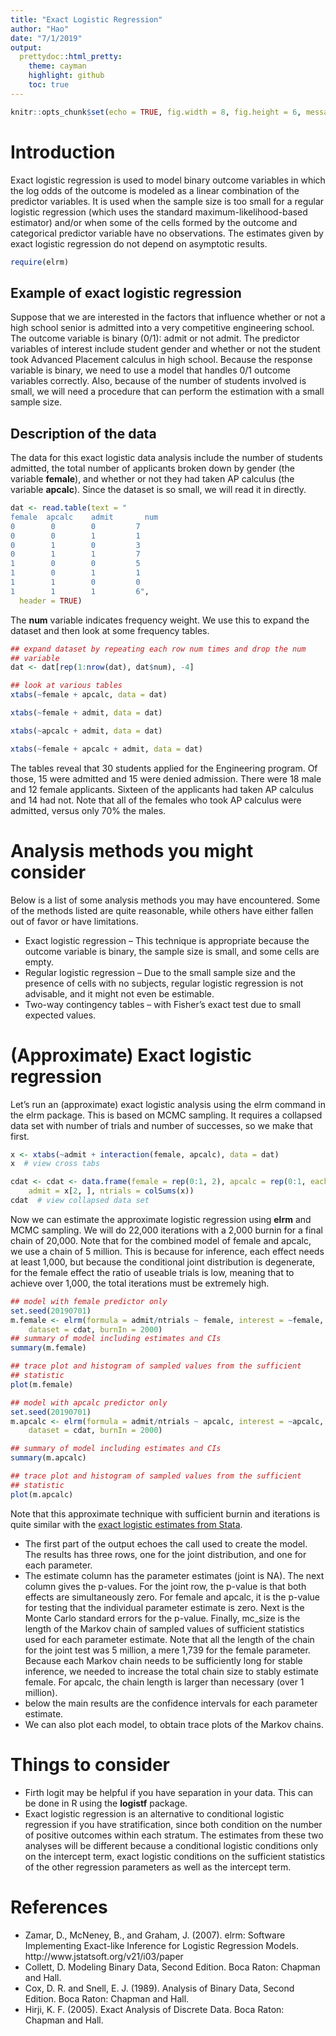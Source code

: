 ```yaml
---
title: "Exact Logistic Regression"
author: "Hao"
date: "7/1/2019"
output: 
  prettydoc::html_pretty:
    theme: cayman
    highlight: github
    toc: true
---
```


```r
knitr::opts_chunk$set(echo = TRUE, fig.width = 8, fig.height = 6, message = F, warning = F)
```

# **Introduction**

Exact logistic regression is used to model binary outcome variables in which the log odds of the outcome is modeled as a linear combination of the predictor variables. It is used when the sample size is too small for a regular logistic regression (which uses the standard maximum-likelihood-based estimator) and/or when some of the cells formed by the outcome and categorical predictor variable have no observations. The estimates given by exact logistic regression do not depend on asymptotic results.

```r
require(elrm)
```

## **Example of exact logistic regression**
Suppose that we are interested in the factors that influence whether or not a high school senior is admitted into a very competitive engineering school. The outcome variable is binary (0/1): admit or not admit. The predictor variables of interest include student gender and whether or not the student took Advanced Placement calculus in high school. Because the response variable is binary, we need to use a model that handles 0/1 outcome variables correctly. Also, because of the number of students involved is small, we will need a procedure that can perform the estimation with a small sample size.

## **Description of the data** 
The data for this exact logistic data analysis include the number of students admitted, the total number of applicants broken down by gender (the variable **female**), and whether or not they had taken AP calculus (the variable **apcalc**). Since the dataset is so small, we will read it in directly.

```r
dat <- read.table(text = "
female  apcalc    admit       num
0        0        0         7
0        0        1         1
0        1        0         3
0        1        1         7
1        0        0         5
1        0        1         1
1        1        0         0
1        1        1         6",
  header = TRUE)
```

The **num** variable indicates frequency weight. We use this to expand the dataset and then look at some frequency tables.

```r
## expand dataset by repeating each row num times and drop the num
## variable
dat <- dat[rep(1:nrow(dat), dat$num), -4]

## look at various tables
xtabs(~female + apcalc, data = dat)

xtabs(~female + admit, data = dat)

xtabs(~apcalc + admit, data = dat)

xtabs(~female + apcalc + admit, data = dat)
```

The tables reveal that 30 students applied for the Engineering program. Of those, 15 were admitted and 15 were denied admission. There were 18 male and 12 female applicants. Sixteen of the applicants had taken AP calculus and 14 had not. Note that all of the females who took AP calculus were admitted, versus only 70% the males.


# **Analysis methods you might consider**
Below is a list of some analysis methods you may have encountered. Some of the methods listed are quite reasonable, while others have either fallen out of favor or have limitations.

  - Exact logistic regression – This technique is appropriate because the outcome variable is binary, the sample size is small, and some cells are empty.
  - Regular logistic regression – Due to the small sample size and the presence of cells with no subjects, regular logistic regression is not advisable, and it might not even be estimable.
  - Two-way contingency tables – with Fisher’s exact test due to small expected values.


# **(Approximate) Exact logistic regression**
Let’s run an (approximate) exact logistic analysis using the elrm command in the elrm package. This is based on MCMC sampling. It requires a collapsed data set with number of trials and number of successes, so we make that first.

```r
x <- xtabs(~admit + interaction(female, apcalc), data = dat)
x  # view cross tabs

cdat <- cdat <- data.frame(female = rep(0:1, 2), apcalc = rep(0:1, each = 2), 
    admit = x[2, ], ntrials = colSums(x))
cdat  # view collapsed data set
```

Now we can estimate the approximate logistic regression using **elrm** and MCMC sampling. We will do 22,000 iterations with a 2,000 burnin for a final chain of 20,000. Note that for the combined model of female and apcalc, we use a chain of 5 million. This is because for inference, each effect needs at least 1,000, but because the conditional joint distribution is degenerate, for the female effect the ratio of useable trials is low, meaning that to achieve over 1,000, the total iterations must be extremely high.

```r
## model with female predictor only
set.seed(20190701)
m.female <- elrm(formula = admit/ntrials ~ female, interest = ~female, iter = 22000, 
    dataset = cdat, burnIn = 2000)
## summary of model including estimates and CIs
summary(m.female)

## trace plot and histogram of sampled values from the sufficient
## statistic
plot(m.female)

## model with apcalc predictor only
set.seed(20190701)
m.apcalc <- elrm(formula = admit/ntrials ~ apcalc, interest = ~apcalc, iter = 22000, 
    dataset = cdat, burnIn = 2000)

## summary of model including estimates and CIs
summary(m.apcalc)

## trace plot and histogram of sampled values from the sufficient
## statistic
plot(m.apcalc)
```

Note that this approximate technique with sufficient burnin and iterations is quite similar with the [exact logistic estimates from Stata](https://stats.idre.ucla.edu/stata/dae/exact-logistic-regression/).

  - The first part of the output echoes the call used to create the model. The results has three rows, one for the joint distribution, and one for each parameter.
  - The estimate column has the parameter estimates (joint is NA). The next column gives the p-values. For the joint row, the p-value is that both effects are simultaneously zero. For female and apcalc, it is the p-value for testing that the individual parameter estimate is zero. Next is the Monte Carlo standard errors for the p-value. Finally, mc_size is the length of the Markov chain of sampled values of sufficient statistics used for each parameter estimate. Note that all the length of the chain for the joint test was 5 million, a mere 1,739 for the female parameter. Because each Markov chain needs to be sufficiently long for stable inference, we needed to increase the total chain size to stably estimate female. For apcalc, the chain length is larger than necessary (over 1 million).
  - below the main results are the confidence intervals for each parameter estimate.
  - We can also plot each model, to obtain trace plots of the Markov chains.


# **Things to consider**

  - Firth logit may be helpful if you have separation in your data. This can be done in R using the **logistf** package.
  - Exact logistic regression is an alternative to conditional logistic regression if you have stratification, since both condition on the number of positive outcomes within each stratum. The estimates from these two analyses will be different because a conditional logistic conditions only on the intercept term, exact logistic conditions on the sufficient statistics of the other regression parameters as well as the intercept term.


# **References**

  - Zamar, D., McNeney, B., and Graham, J. (2007). elrm: Software Implementing Exact-like Inference for Logistic Regression Models. http://www.jstatsoft.org/v21/i03/paper
  - Collett, D. Modeling Binary Data, Second Edition. Boca Raton: Chapman and Hall.
  - Cox, D. R. and Snell, E. J. (1989). Analysis of Binary Data, Second Edition. Boca Raton: Chapman and Hall.
  - Hirji, K. F. (2005). Exact Analysis of Discrete Data. Boca Raton: Chapman and Hall.